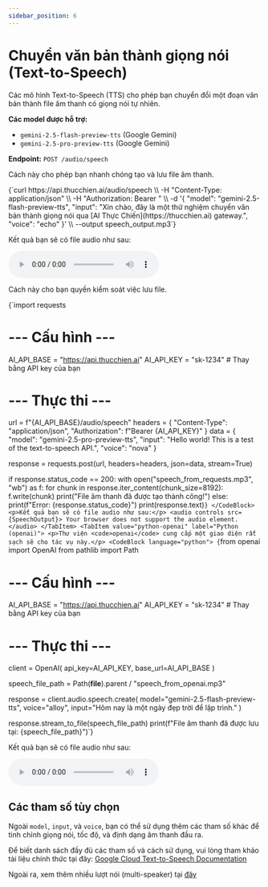 ```yaml
---
sidebar_position: 6
---
```


# Chuyển văn bản thành giọng nói (Text-to-Speech)


Các mô hình Text-to-Speech (TTS) cho phép bạn chuyển đổi một đoạn văn bản thành file âm thanh có giọng nói tự nhiên.

**Các model được hỗ trợ:**
- `gemini-2.5-flash-preview-tts` (Google Gemini)
- `gemini-2.5-pro-preview-tts` (Google Gemini)

**Endpoint:** `POST /audio/speech`

<Tabs>
  <TabItem value="curl" label="curl">
    <p>Cách này cho phép bạn nhanh chóng tạo và lưu file âm thanh.</p>
    <CodeBlock language="bash">
    {`curl https://api.thucchien.ai/audio/speech \\
  -H "Content-Type: application/json" \\
  -H "Authorization: Bearer <your_api_key>" \\
  -d '{
    "model": "gemini-2.5-flash-preview-tts",
    "input": "Xin chào, đây là một thử nghiệm chuyển văn bản thành giọng nói qua [AI Thực Chiến](https://thucchien.ai) gateway.",
    "voice": "echo"
  }' \\
  --output speech_output.mp3`}
    </CodeBlock>
    <p>Kết quả bạn sẽ có file audio như sau:</p>
    <audio controls src={SpeechOutput}>
      Your browser does not support the audio element.
    </audio>
  </TabItem>
  <TabItem value="python-requests" label="Python (requests)">
    <p>Cách này cho bạn quyền kiểm soát việc lưu file.</p>
    <CodeBlock language="python">
    {`import requests

# --- Cấu hình ---
AI_API_BASE = "https://api.thucchien.ai"
AI_API_KEY = "sk-1234" # Thay bằng API key của bạn

# --- Thực thi ---
url = f"{AI_API_BASE}/audio/speech"
headers = {
    "Content-Type": "application/json",
    "Authorization": f"Bearer {AI_API_KEY}"
}
data = {
    "model": "gemini-2.5-pro-preview-tts",
    "input": "Hello world! This is a test of the text-to-speech API.",
    "voice": "nova"
}

response = requests.post(url, headers=headers, json=data, stream=True)

if response.status_code == 200:
    with open("speech_from_requests.mp3", "wb") as f:
        for chunk in response.iter_content(chunk_size=8192):
            f.write(chunk)
    print("File âm thanh đã được tạo thành công!")
else:
    print(f"Error: {response.status_code}")
    print(response.text)`}
    </CodeBlock>
    <p>Kết quả bạn sẽ có file audio như sau:</p>
    <audio controls src={SpeechOutput}>
      Your browser does not support the audio element.
    </audio>
  </TabItem>
  <TabItem value="python-openai" label="Python (openai)">
    <p>Thư viện <code>openai</code> cung cấp một giao diện rất sạch sẽ cho tác vụ này.</p>
    <CodeBlock language="python">
    {`from openai import OpenAI
from pathlib import Path

# --- Cấu hình ---
AI_API_BASE = "https://api.thucchien.ai"
AI_API_KEY = "sk-1234" # Thay bằng API key của bạn

# --- Thực thi ---
client = OpenAI(
    api_key=AI_API_KEY,
    base_url=AI_API_BASE
)

speech_file_path = Path(__file__).parent / "speech_from_openai.mp3"

response = client.audio.speech.create(
  model="gemini-2.5-flash-preview-tts",
  voice="alloy",
  input="Hôm nay là một ngày đẹp trời để lập trình."
)

response.stream_to_file(speech_file_path)
print(f"File âm thanh đã được lưu tại: {speech_file_path}")`}
    </CodeBlock>
    <p>Kết quả bạn sẽ có file audio như sau:</p>
    <audio controls src={SpeechOutput}>
      Your browser does not support the audio element.
    </audio>
  </TabItem>
</Tabs>

## Các tham số tùy chọn

Ngoài `model`, `input`, và `voice`, bạn có thể sử dụng thêm các tham số khác để tinh chỉnh giọng nói, tốc độ, và định dạng âm thanh đầu ra.

Để biết danh sách đầy đủ các tham số và cách sử dụng, vui lòng tham khảo tài liệu chính thức tại đây: [Google Cloud Text-to-Speech Documentation](https://cloud.google.com/text-to-speech/docs/gemini-tts#examples)

Ngoài ra, xem thêm nhiều lượt nói (multi-speaker) tại [đây](https://ai.google.dev/gemini-api/docs/speech-generation#multi-speaker)